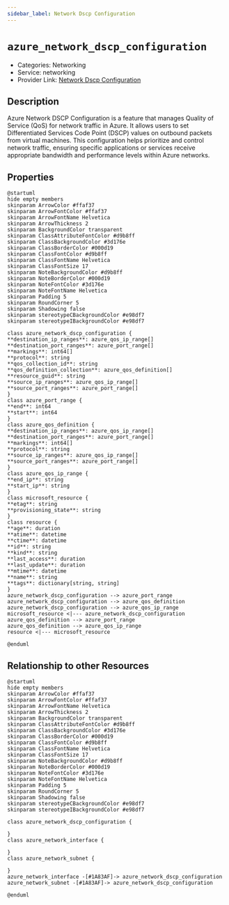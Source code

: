```yaml
---
sidebar_label: Network Dscp Configuration
---
```


# `azure_network_dscp_configuration`

- Categories: Networking
- Service: networking
- Provider Link: [Network Dscp Configuration](https://learn.microsoft.com/en-us/azure/virtual-network/virtual-networks-qos-settings)

## Description
Azure Network DSCP Configuration is a feature that manages Quality of Service (QoS) for network traffic in Azure. It allows users to set Differentiated Services Code Point (DSCP) values on outbound packets from virtual machines. This configuration helps prioritize and control network traffic, ensuring specific applications or services receive appropriate bandwidth and performance levels within Azure networks.

## Properties
<ZoomPanPinch>

```kroki imgType="plantuml" imgAlt="Diagram of Network Dscp Configuration data model"
@startuml
hide empty members
skinparam ArrowColor #ffaf37
skinparam ArrowFontColor #ffaf37
skinparam ArrowFontName Helvetica
skinparam ArrowThickness 2
skinparam BackgroundColor transparent
skinparam ClassAttributeFontColor #d9b8ff
skinparam ClassBackgroundColor #3d176e
skinparam ClassBorderColor #000d19
skinparam ClassFontColor #d9b8ff
skinparam ClassFontName Helvetica
skinparam ClassFontSize 17
skinparam NoteBackgroundColor #d9b8ff
skinparam NoteBorderColor #000d19
skinparam NoteFontColor #3d176e
skinparam NoteFontName Helvetica
skinparam Padding 5
skinparam RoundCorner 5
skinparam Shadowing false
skinparam stereotypeCBackgroundColor #e98df7
skinparam stereotypeIBackgroundColor #e98df7

class azure_network_dscp_configuration {
**destination_ip_ranges**: azure_qos_ip_range[]
**destination_port_ranges**: azure_port_range[]
**markings**: int64[]
**protocol**: string
**qos_collection_id**: string
**qos_definition_collection**: azure_qos_definition[]
**resource_guid**: string
**source_ip_ranges**: azure_qos_ip_range[]
**source_port_ranges**: azure_port_range[]
}
class azure_port_range {
**end**: int64
**start**: int64
}
class azure_qos_definition {
**destination_ip_ranges**: azure_qos_ip_range[]
**destination_port_ranges**: azure_port_range[]
**markings**: int64[]
**protocol**: string
**source_ip_ranges**: azure_qos_ip_range[]
**source_port_ranges**: azure_port_range[]
}
class azure_qos_ip_range {
**end_ip**: string
**start_ip**: string
}
class microsoft_resource {
**etag**: string
**provisioning_state**: string
}
class resource {
**age**: duration
**atime**: datetime
**ctime**: datetime
**id**: string
**kind**: string
**last_access**: duration
**last_update**: duration
**mtime**: datetime
**name**: string
**tags**: dictionary[string, string]
}
azure_network_dscp_configuration --> azure_port_range
azure_network_dscp_configuration --> azure_qos_definition
azure_network_dscp_configuration --> azure_qos_ip_range
microsoft_resource <|--- azure_network_dscp_configuration
azure_qos_definition --> azure_port_range
azure_qos_definition --> azure_qos_ip_range
resource <|--- microsoft_resource

@enduml
```

</ZoomPanPinch>


## Relationship to other Resources
<ZoomPanPinch>

```kroki imgType="plantuml" imgAlt="Diagram of Network Dscp Configuration resource relationships"
@startuml
hide empty members
skinparam ArrowColor #ffaf37
skinparam ArrowFontColor #ffaf37
skinparam ArrowFontName Helvetica
skinparam ArrowThickness 2
skinparam BackgroundColor transparent
skinparam ClassAttributeFontColor #d9b8ff
skinparam ClassBackgroundColor #3d176e
skinparam ClassBorderColor #000d19
skinparam ClassFontColor #d9b8ff
skinparam ClassFontName Helvetica
skinparam ClassFontSize 17
skinparam NoteBackgroundColor #d9b8ff
skinparam NoteBorderColor #000d19
skinparam NoteFontColor #3d176e
skinparam NoteFontName Helvetica
skinparam Padding 5
skinparam RoundCorner 5
skinparam Shadowing false
skinparam stereotypeCBackgroundColor #e98df7
skinparam stereotypeIBackgroundColor #e98df7

class azure_network_dscp_configuration {

}
class azure_network_interface {

}
class azure_network_subnet {

}
azure_network_interface -[#1A83AF]-> azure_network_dscp_configuration
azure_network_subnet -[#1A83AF]-> azure_network_dscp_configuration

@enduml
```

</ZoomPanPinch>




